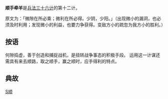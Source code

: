 '''顺手牵羊'''是[[兵法|兵法]][[三十六计|三十六计]]的第十二计。

原文为：「微隙在所必乘；微利在所必得。少阴，少阳。」（出现微小的漏洞，也必须及时利用；发现微小的利益，也要力争获得。变敌方小的疏忽为我方小的胜利。）

==按语==
何隙捣虚，善于创造和捕捉战机，是扭转战争事态的积极手段。
运用这一计谋还需具有来去顺路，取之顺手，赢之顺时，应手得利的特点。

==典故==

{{三十六计}}

[[Category:成语|S顺]]